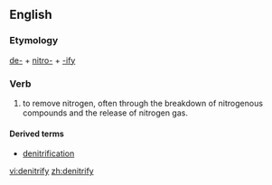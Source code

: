 ==English==

===Etymology===

[[de-]] + [[nitro-]] + [[-ify]]

===Verb===
{{en-verb|denitrifies|denitrifying|denitrified|}}

# {{chemistry}} to remove nitrogen, often through the breakdown of nitrogenous compounds and the release of nitrogen gas.

====Derived terms====
*[[denitrification]]

[[vi:denitrify]]
[[zh:denitrify]]